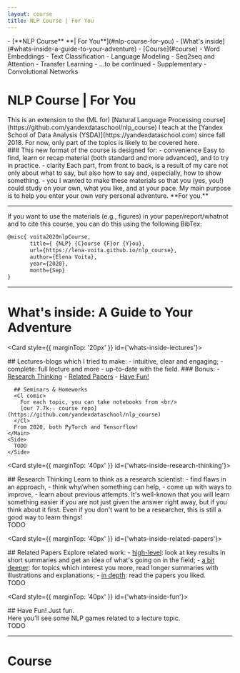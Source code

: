 ```yaml
---
layout: course
title: NLP Course | For You
---
```



<ContentTable>
  - [**NLP Course** <Hl color="green">**| For You**</Hl>](#nlp-course-for-you)
  - [What's inside](#whats-inside-a-guide-to-your-adventure)
  - [Course](#course)
    - Word Embeddings
    - Text Classification
    - Language Modeling
    - Seq2seq and Attention
    - Transfer Learning
    - ...to be continued
  - Supplementary
    - Convolutional Networks
</ContentTable>

# NLP Course <Hl color="green">| For You</Hl>

<Cl comic>
  This is an extension to the (ML for)
  [Natural Language Processing course](https://github.com/yandexdataschool/nlp_course)
  I teach at the [Yandex School of Data Analysis (YSDA)](https://yandexdataschool.com) since fall 2018.
  For now, only part of the topics is likely to be covered here.
</Cl>

<SideContainer>
  <Main>
    ### This new format of the course is designed for:
    - convenience
      <Cl comic>
        Easy to find, learn or recap  material (both standard and more advanced), and to
        try in practice.
      </Cl>
    - clarity
      <Cl comic>
        Each part, from front to back, is a result of my care
        not only about what to say, but also
        how to say and, especially, how to show something.
      </Cl>
    - you
      <Cl comic>
        I wanted to make these materials so that you (yes, you!)
        could study on your own, what you like, and at your pace.
        My main purpose is to help you enter your own very personal adventure.
        <Hl color={'green'}>**For you.**</Hl>
      </Cl>

  </Main>
  <Side>

  </Side>
</SideContainer>

---

<Cl comic>
  If you want to use the materials (e.g., figures) in your paper/report/whatnot and
  to cite this course, you can do this using the following BibTex:
</Cl>

```txt
@misc{ voita2020nlpCourse,
       title={ {NLP} {C}ourse {F}or {Y}ou},
       url={https://lena-voita.github.io/nlp_course},
       author={Elena Voita},
       year={2020},
       month={Sep}
}
```

---

# What's inside: A Guide to Your Adventure

<Card style={{ marginTop: '20px' }} id={'whats-inside-lectures'}>
  <SideContainer>
    <Main md>
      ## Lectures-blogs
      <Cl comic>which I tried to make:</Cl>
      - intuitive, clear and engaging;
      - complete: full lecture and more
      - up-to-date with the field.
      ### Bonus:
      - [Research Thinking](#whats-inside-research-thinking)
      - [Related Papers](#whats-inside-related-papers)
      - [Have Fun!](#whats-inside-fun)

      ## Seminars & Homeworks
      <Cl comic>
        For each topic, you can take notebooks from <br/>
        [our 7.7k-☆ course repo](https://github.com/yandexdataschool/nlp_course)
      </Cl>
      From 2020, both PyTorch and Tensorflow!
    </Main>
    <Side>
      TODO
    </Side>
  </SideContainer>
</Card>


<Card style={{ marginTop: '40px' }} id={'whats-inside-research-thinking'}>
  <SideContainer>
    <Main md>
      ## Research Thinking
      <Cl comic>Learn to think as a research scientist:</Cl>
      - <Cl comic>find flaws in an approach,</Cl>
      - <Cl comic>think why/when something can help,</Cl>
      - <Cl comic>come up with ways to improve,</Cl>
      - <Cl comic>learn about previous attempts.</Cl>
      <Cl comic>
        It's well-known that you will learn something easier
        if you are not just given the answer right away, but if you think about it first. Even
        if you don't want to be a researcher, this is still a good way to learn things!
      </Cl>
    </Main>
    <Side>
      TODO
    </Side>
  </SideContainer>
</Card>


<Card style={{ marginTop: '40px' }} id={'whats-inside-related-papers'}>
  <SideContainer>
    <Main md>
      ## Related Papers
      <Cl comic>Explore related work:</Cl>
      - <u>high-level</u>: look at key results in short summaries and get an idea of what's going on in the field;
      - <u>a bit deeper</u>: for topics which interest you more, read longer summaries with illustrations and explanations;
      - <u>in depth</u>: read the papers you liked.
    </Main>
    <Side>
      TODO
    </Side>
  </SideContainer>
</Card>


<Card style={{ marginTop: '40px' }} id={'whats-inside-fun'}>
  <SideContainer>
    <Main md>
      ## Have Fun!
      <Cl comic>
        Just fun.
        <br/>
        Here you'll see some NLP games related to a lecture topic.
      </Cl>
    </Main>
    <Side>
      TODO
    </Side>
  </SideContainer>
</Card>

---

# Course
